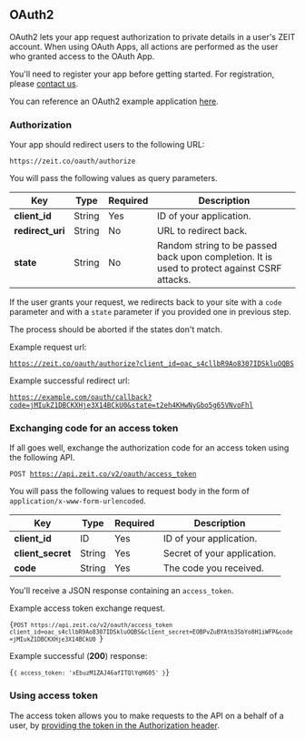 
## OAuth2

OAuth2 lets your app request authorization to private details in a user's ZEIT account.
When using OAuth Apps, all actions are performed as the user who granted access to the OAuth App.

You'll need to register your app before getting started. For registration, please [contact us](mailto:team@zeit.co).

You can reference an OAuth2 example application [here](https://github.com/zeit/zeit-oauth2-example).

### Authorization
Your app should redirect users to the following URL:

```
https://zeit.co/oauth/authorize
```

You will pass the following values as query parameters.

| Key | <HelpLink href="#api-basics/types" hasIcon>Type</HelpLink> | Required | Description |
| -- | -- | -- | -- |
| **client_id** | <HelpLink href="#api-basics/types">String</HelpLink> | Yes | ID of your application. |
| **redirect_uri** | <HelpLink href="#api-basics/types">String</HelpLink> | No | URL to redirect back. |
| **state** | <HelpLink href="#api-basics/types">String</HelpLink> | No | Random string to be passed back upon completion. It is used to protect against CSRF attacks. |

If the user grants your request, we redirects back to your site with a `code` parameter and with a `state` parameter if you provided one in previous step.

The process should be aborted if the states don't match.

<Example>
  <span>Example request url:</span>

  <Code>https://zeit.co/oauth/authorize?client_id=oac_s4cllbR9Ao8307IDSkluOQBS</Code>

  Example successful redirect url:

  <Code>https://example.com/oauth/callback?code=jMIukZ1DBCKXHje3X14BCkU0&state=t2eh4KHwNyGbo5g65VNvoFhl</Code>
</Example>

### Exchanging code for an access token
If all goes well, exchange the authorization code for an access token using the following API.

<Code>POST https://api.zeit.co/v2/oauth/access_token</Code>

You will pass the following values to request body in the form of `application/x-www-form-urlencoded`.

| Key | <HelpLink href="#api-basics/types" hasIcon>Type</HelpLink> | Required | Description |
| -- | -- | -- | -- |
| **client_id** | <HelpLink href="#api-basics/types">ID</HelpLink> | Yes | ID of your application. |
| **client_secret** | <HelpLink href="#api-basics/types">String</HelpLink> | Yes | Secret of your application. |
| **code** | <HelpLink href="#api-basics/types">String</HelpLink> | Yes | The code you received. |

You'll receive a JSON response containing an `access_token`.

<Example>
  <span>Example access token exchange request.</span>

<Code>{`POST https://api.zeit.co/v2/oauth/access_token
client_id=oac_s4cllbR9Ao8307IDSkluOQBS&client_secret=EOBPvZuBYAtb3SbYo8H1iWFP&code=jMIukZ1DBCKXHje3X14BCkU0
`}</Code>

  Example successful (**200**) response:

<Code>{`{
  access_token: 'xEbuzM1ZAJ46afITQlYqH605'
}`}</Code>
</Example>

### Using access token

The access token allows you to make requests to the API on a behalf of a user,
by [providing the token in the Authorization header](#api-basics/authentication).

